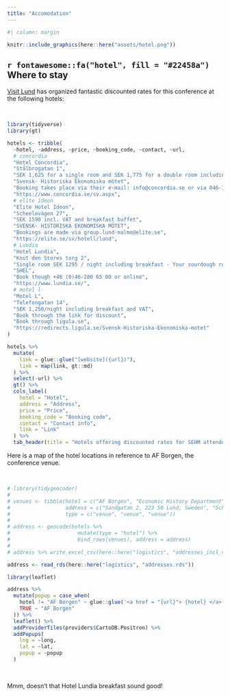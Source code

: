 ```yaml
---
title: "Accomodation"
---
```


```r
#| column: margin

knitr::include_graphics(here::here("assets/hotel.png"))
```


## `r fontawesome::fa("hotel", fill = "#22458a")` Where to stay

[Visit Lund](https://visitlund.se/en) has organized fantastic discounted rates for this conference at the following hotels:

<br>

```r
library(tidyverse)
library(gt)

hotels <- tribble(
  ~hotel, ~address, ~price, ~booking_code, ~contact, ~url,
  # concordia
  "Hotel Concordia",
  "Stålbrogatan 1",
  "SEK 1,625 for a single room and SEK 1,775 for a double room including breakfast buffet",
  "Svensk- Historiska Ekonomiska mötet",
  "Booking takes place via their e-mail: info@concordia.se or via 046-135050",
  "https://www.concordia.se/sv.aspx",
  # elite ideon
  "Elite Hotel Ideon",
  "Scheelevägen 27",
  "SEK 1590 incl. VAT and breakfast buffet",
  "SVENSK- HISTORISKA EKONOMISKA MÖTET",
  "Bookings are made via group.lund-malmo@elite.se",
  "https://elite.se/sv/hotell/lund",
  # Lundia
  "Hotel Lundia",
  "Knut den Stores torg 2",
  "Single room SEK 1295 / night including breakfast - Your sourdough roll is baked in Lund, the juice is freshly squeezed just before it is bottled, your yogurt is topped with a really good granola and your coffee is brewed from locally roasted beans.",
  "SHEL",
  "Book though +46 (0)46-280 65 00 or online",
  "https://www.lundia.se/",
  # motel l
  "Motel L",
  "Telefongatan 14",
  "SEK 1,250/night including breakfast and VAT",
  "Book through the link for discount",
  "Book through ligula.se",
  "https://redirects.ligula.se/Svensk-Historiska-Ekonomiska-motet"
)

hotels %>%
  mutate(
    link = glue::glue("[website]({url})"),
    link = map(link, gt::md)
  ) %>%
  select(-url) %>%
  gt() %>%
  cols_label(
    hotel = "Hotel",
    address = "Address",
    price = "Price",
    booking_code = "Booking code",
    contact = "Contact info",
    link = "Link"
  ) %>%
  tab_header(title = "Hotels offering discounted rates for SEHM attendees")

```


Here is a map of the hotel locations in reference to AF Borgen, the conference venue.

<br>

```r
# library(tidygeocoder)
# 
# venues <- tibble(hotel = c("AF Borgen", "Economic History Department", "EC1, Holger Crafoords Ekonomicentrum"), 
#                  address = c("Sandgatan 2, 223 50 Lund, Sweden", "Scheelevägen 15B, 223 63 Lund, Sweden", "Tycho Brahes väg 1, 223 63 Lund"), 
#                  type = c("venue", "venue", "venue"))
# 
# address <- geocode(hotels %>%
#                      mutate(type = "hotel") %>% 
#                      bind_rows(venues), address = address)
# 
# address %>% write_excel_csv(here::here("logistics", "addresses_incl_venues.csv"))

address <- read_rds(here::here("logistics", "addresses.rds"))

library(leaflet)

address %>%
  mutate(popup = case_when(
    hotel != "AF Borgen" ~ glue::glue('<a href = "{url}"> {hotel} </a>'),
    TRUE ~ "AF Borgen"
  )) %>%
  leaflet() %>%
  addProviderTiles(providers$CartoDB.Positron) %>%
  addPopups(
    lng = ~long,
    lat = ~lat,
    popup = ~popup
  )
```

<br>

Mmm, doesn't that Hotel Lundia breakfast sound good!
